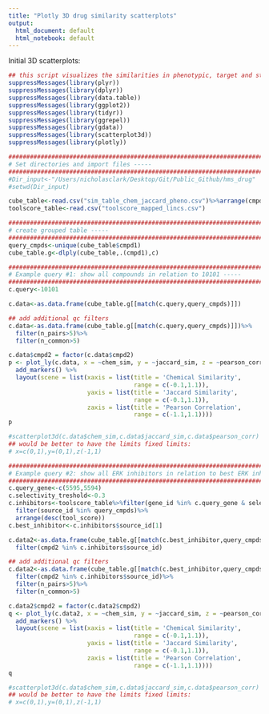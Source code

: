 ```yaml
---
title: "Plotly 3D drug similarity scatterplots"
output:
  html_document: default
  html_notebook: default
---
```


Initial 3D scatterplots:

```r
## this script visualizes the similarities in phenotypic, target and structural space.
suppressMessages(library(plyr))
suppressMessages(library(dplyr))
suppressMessages(library(data.table))
suppressMessages(library(ggplot2))
suppressMessages(library(tidyr))
suppressMessages(library(ggrepel))
suppressMessages(library(gdata))
suppressMessages(library(scatterplot3d))
suppressMessages(library(plotly))
```

```r
######################################################################################T
# Set directories and import files -----
######################################################################################T
#Dir_input<-"/Users/nicholasclark/Desktop/Git/Public_Github/hms_drug"
#setwd(Dir_input)

cube_table<-read.csv("sim_table_chem_jaccard_pheno.csv")%>%arrange(cmpd1)
toolscore_table<-read.csv("toolscore_mapped_lincs.csv")

######################################################################################T
# create grouped table -----
######################################################################################T
query_cmpds<-unique(cube_table$cmpd1)
cube_table.g<-dlply(cube_table,.(cmpd1),c)

######################################################################################T
# Example query #1: show all compounds in relation to 10101 -----
######################################################################################T
c.query<-10101

c.data<-as.data.frame(cube_table.g[[match(c.query,query_cmpds)]])

## add additional qc filters
c.data<-as.data.frame(cube_table.g[[match(c.query,query_cmpds)]])%>%
  filter(n_pairs>5)%>%
  filter(n_common>5)

c.data$cmpd2 = factor(c.data$cmpd2)
p <- plot_ly(c.data, x = ~chem_sim, y = ~jaccard_sim, z = ~pearson_corr, color = ~cmpd2) %>%
  add_markers() %>%
  layout(scene = list(xaxis = list(title = 'Chemical Similarity',
                                   range = c(-0.1,1.1)),
                      yaxis = list(title = 'Jaccard Similarity',
                                   range = c(-0.1,1.1)),
                      zaxis = list(title = 'Pearson Correlation',
                                   range = c(-1.1,1.1))))
p

#scatterplot3d(c.data$chem_sim,c.data$jaccard_sim,c.data$pearson_corr)
## would be better to have the limits fixed limits:
# x=c(0,1),y=(0,1),z(-1,1)
```

```r
######################################################################################T
# Example query #2: show all ERK inhibitors in relation to best ERK inhibitor -----
######################################################################################T
c.query_gene<-c(5595,5594)
c.selectivity_treshold<-0.3
c.inhibitors<-toolscore_table%>%filter(gene_id %in% c.query_gene & selectivity>=c.selectivity_treshold)%>%
  filter(source_id %in% query_cmpds)%>%
  arrange(desc(tool_score))
c.best_inhibitor<-c.inhibitors$source_id[1]

c.data2<-as.data.frame(cube_table.g[[match(c.best_inhibitor,query_cmpds)]])%>%
  filter(cmpd2 %in% c.inhibitors$source_id)

## add additional qc filters
c.data2<-as.data.frame(cube_table.g[[match(c.best_inhibitor,query_cmpds)]])%>%
  filter(cmpd2 %in% c.inhibitors$source_id)%>%
  filter(n_pairs>5)%>%
  filter(n_common>5)

c.data2$cmpd2 = factor(c.data2$cmpd2)
q <- plot_ly(c.data2, x = ~chem_sim, y = ~jaccard_sim, z = ~pearson_corr, color = ~cmpd2) %>%
  add_markers() %>%
  layout(scene = list(xaxis = list(title = 'Chemical Similarity',
                                   range = c(-0.1,1.1)),
                      yaxis = list(title = 'Jaccard Similarity',
                                   range = c(-0.1,1.1)),
                      zaxis = list(title = 'Pearson Correlation',
                                   range = c(-1.1,1.1))))
q

#scatterplot3d(c.data$chem_sim,c.data$jaccard_sim,c.data$pearson_corr)
## would be better to have the limits fixed limits:
# x=c(0,1),y=(0,1),z(-1,1)
```
